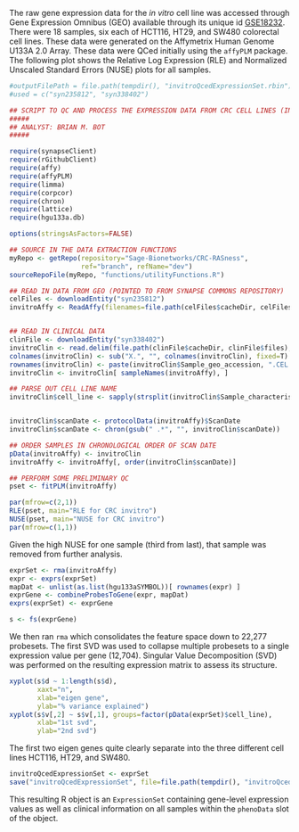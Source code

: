 The raw gene expression data for the *in vitro* cell line  was accessed through Gene Expression Omnibus (GEO) available through its unique id [GSE18232](http://www.ncbi.nlm.nih.gov/geo/query/acc.cgi?acc=GSE18232). There were 18 samples, six each of HCT116, HT29, and SW480 colorectal cell lines. These data were generated on the Affymetrix Human Genome U133A 2.0 Array. These data were QCed initially using the `affyPLM` package. The following plot shows the Relative Log Expression (RLE) and Normalized Unscaled Standard Errors (NUSE) plots for all samples.

```r
#outputFilePath = file.path(tempdir(), "invitroQcedExpressionSet.rbin")
#used = c("syn235812", "syn338402")

## SCRIPT TO QC AND PROCESS THE EXPRESSION DATA FROM CRC CELL LINES (IN VITRO)
#####
## ANALYST: BRIAN M. BOT
#####

require(synapseClient)
require(rGithubClient)
require(affy)
require(affyPLM)
require(limma)
require(corpcor)
require(chron)
require(lattice)
require(hgu133a.db)

options(stringsAsFactors=FALSE)

## SOURCE IN THE DATA EXTRACTION FUNCTIONS
myRepo <- getRepo(repository="Sage-Bionetworks/CRC-RASness",
                  ref="branch", refName="dev")
sourceRepoFile(myRepo, "functions/utilityFunctions.R")

## READ IN DATA FROM GEO (POINTED TO FROM SYNAPSE COMMONS REPOSITORY)
celFiles <- downloadEntity("syn235812")
invitroAffy <- ReadAffy(filenames=file.path(celFiles$cacheDir, celFiles$files))


## READ IN CLINICAL DATA
clinFile <- downloadEntity("syn338402")
invitroClin <- read.delim(file.path(clinFile$cacheDir, clinFile$files), as.is=T)
colnames(invitroClin) <- sub("X.", "", colnames(invitroClin), fixed=T)
rownames(invitroClin) <- paste(invitroClin$Sample_geo_accession, ".CEL.gz", sep="")
invitroClin <- invitroClin[ sampleNames(invitroAffy), ]

## PARSE OUT CELL LINE NAME
invitroClin$cell_line <- sapply(strsplit(invitroClin$Sample_characteristics_ch1, ": ", fixed=T), "[[", 2)


invitroClin$scanDate <- protocolData(invitroAffy)$ScanDate
invitroClin$scanDate <- chron(gsub(" .*", "", invitroClin$scanDate))

## ORDER SAMPLES IN CHRONOLOGICAL ORDER OF SCAN DATE
pData(invitroAffy) <- invitroClin
invitroAffy <- invitroAffy[, order(invitroClin$scanDate)]

## PERFORM SOME PRELIMINARY QC
pset <- fitPLM(invitroAffy)
```

```r
par(mfrow=c(2,1))
RLE(pset, main="RLE for CRC invitro")
NUSE(pset, main="NUSE for CRC invitro")
par(mfrow=c(1,1))
```

Given the high NUSE for one sample (third from last), that sample was removed from further analysis.

```r
exprSet <- rma(invitroAffy)
expr <- exprs(exprSet)
mapDat <- unlist(as.list(hgu133aSYMBOL))[ rownames(expr) ]
exprGene <- combineProbesToGene(expr, mapDat)
exprs(exprSet) <- exprGene

s <- fs(exprGene)
```

We then ran `rma` which consolidates the feature space down to 22,277 probesets. The first SVD was used to collapse multiple probesets to a single expression value per gene (12,704). Singular Value Decomposition (SVD) was performed on the resulting expression matrix to assess its structure.

```r
xyplot(s$d ~ 1:length(s$d),
       xaxt="n",
       xlab="eigen gene",
       ylab="% variance explained")
xyplot(s$v[,2] ~ s$v[,1], groups=factor(pData(exprSet)$cell_line),
       xlab="1st svd",
       ylab="2nd svd")
```

The first two eigen genes quite clearly separate into the three different cell lines HCT116, HT29, and SW480.

```r
invitroQcedExpressionSet <- exprSet
save("invitroQcedExpressionSet", file=file.path(tempdir(), "invitroQcedExpressionSet.rbin"))
```

This resulting R object is an `ExpressionSet` containing gene-level expression values as well as clinical information on all samples within the `phenoData` slot of the object.
